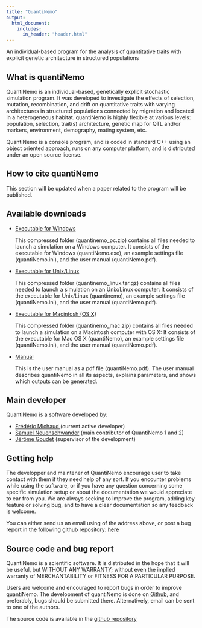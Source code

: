 ```yaml
---
title: "QuantiNemo"
output: 
  html_document:
    includes:     
      in_header: "header.html"
---
```




</div><!--closing h1_wrapper-->

<p class = "grey">An individual-based program for the analysis of quantitative traits with explicit genetic architecture in structured populations</p>



<h2 id="about">What is quantiNemo</h2>
<p>
QuantiNemo is an individual-based, genetically explicit stochastic simulation program. It was developed to investigate the effects of selection, mutation, recombination, and drift on quantitative traits with varying architectures in structured populations connected by migration and located in a heterogeneous habitat. quantiNemo is highly flexible at various levels: population, selection, trait(s) architecture, genetic map for QTL and/or markers, environment, demography, mating system, etc.
</p>
<p>
QuantiNemo is a console program, and is coded in standard C++ using an object oriented approach, runs on any computer platform, and is distributed under an open source license.
</p>
 


<h2 id="citing">How to cite quantiNemo</h2>
<p>
This section will be updated when a paper related to the program will be published. 
</p>


<h2 id="download">Available downloads</h2>
<ul>
<li>
  <p class="link_download"><a href="">Executable for Windows</a></p>
  <p>This compressed folder (quantinemo_pc.zip) contains all files needed to launch a simulation on a Windows computer. It consists of the executable for Windows (quantiNemo.exe), an example settings file (quantiNemo.ini), and the user manual (quantiNemo.pdf).</p>
</li>
<li>
  <p class="link_download"><a href="">Executable for Unix/Linux</a></p>
  <p>This compressed folder (quantinemo_linux.tar.gz) contains all files needed to launch a simulation on an Unix/Linux computer: It consists of the executable for Unix/Linux (quantinemo), an example settings file (quantiNemo.ini), and the user manual (quantiNemo.pdf).</p>
</li>
<li>
  <p class="link_download"><a href="">
  Executable for Macintosh (OS X)</a></p>
  <p>This compressed folder (quantinemo_mac.zip) contains all files needed to launch a simulation on a Macintosh computer with OS X: It consists of the executable for Mac OS X (quantiNemo), an example settings file (quantiNemo.ini), and the user manual (quantiNemo.pdf).</p>
</li>
<li>
  <p class="link_download"><a href="">Manual</a></p>
  <p>This is the user manual as a pdf file (quantiNemo.pdf). The user manual describes quantiNemo in all its aspects, explains parameters, and shows which outputs can be generated.</p>
</li>
</ul>

<h2 id="developer">Main developer</h2> 	
QuantiNemo is a software developed by:
<ul>
<li><a href = "mailto:frederic.michaud@unil.ch ">Frédéric Michaud </a>(current active developer)</li>   
<li><a href = "mailto:samuel.neuenschwander@unil.ch ">Samuel Neuenschwander</a> (main contributor of QuantiNemo 1 and 2)</li>    
<li><a href = "mailto:jerome.goudet@unil.ch ">Jérôme Goudet</a> (supervisor of the development)</li>    


</ul> 

<h2 id="help">Getting help</h2>   

<p>
The developper and maintener of QuantiNemo encourage user to take contact with them if they need help of any sort. If you encounter problems while using the software, or if you have any question concerning some specific simulation setup or about the documentation we would appreciate to ear from you. We are always seeking to improve the program, adding key feature or solving bug, and to have a clear documentation so any feedback is welcome. 
</p>
<p>
You can either send us an email using of the address above, or post a bug report in the following github repository: <a href = "https://github.com/jgx65/qnemo_dev">here</a>
</p>
    
<h2 id="source">Source code and bug report</h2>   

<p>
QuantiNemo is a scientific software. It is distributed in the hope that it will be useful, but WITHOUT ANY WARRANTY; without even the implied warranty of MERCHANTABILITY or FITNESS FOR A PARTICULAR PURPOSE.
</p>
 <p>
 Users are welcome and encouraged to report bugs in order to improve quantiNemo. The development of quantiNemo is done on  <a href = "https://github.com/jgx65/qnemo_dev">Github</a>, and preferably, bugs should be submitted there. Alternatively, email can be sent to one of the authors.
</p>
 <p>
  The source code is available in the  <a href = "https://github.com/jgx65/qnemo_dev">github repository</a>
</p>
</div>